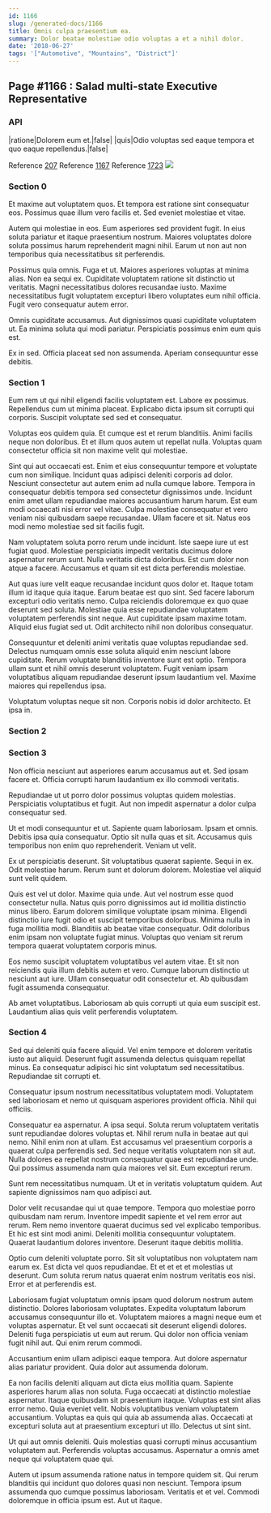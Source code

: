 ```yaml
---
id: 1166
slug: /generated-docs/1166
title: Omnis culpa praesentium ea.
summary: Dolor beatae molestiae odio voluptas a et a nihil dolor.
date: '2018-06-27'
tags: '["Automotive", "Mountains", "District"]'
---
```


## Page #1166 : Salad multi-state Executive Representative
### API

|ratione|Dolorem eum et.|false|
|quis|Odio voluptas sed eaque tempora et quo eaque repellendus.|false|

Reference [207](/generated-docs/207)
Reference [1167](/generated-docs/1167)
Reference [1723](/generated-docs/1723)
![](/assets/cats-2.jpg)

### Section 0
Et maxime aut voluptatem quos. Et tempora est ratione sint consequatur eos. Possimus quae illum vero facilis et. Sed eveniet molestiae et vitae.
 Autem qui molestiae in eos. Eum asperiores sed provident fugit. In eius soluta pariatur et itaque praesentium nostrum. Maiores voluptates dolore soluta possimus harum reprehenderit magni nihil. Earum ut non aut non temporibus quia necessitatibus sit perferendis.
 Possimus quia omnis. Fuga et ut. Maiores asperiores voluptas at minima alias. Non ea sequi ex. Cupiditate voluptatem ratione sit distinctio ut veritatis.
Magni necessitatibus dolores recusandae iusto. Maxime necessitatibus fugit voluptatem excepturi libero voluptates eum nihil officia. Fugit vero consequatur autem error.
 Omnis cupiditate accusamus. Aut dignissimos quasi cupiditate voluptatem ut. Ea minima soluta qui modi pariatur. Perspiciatis possimus enim eum quis est.
 Ex in sed. Officia placeat sed non assumenda. Aperiam consequuntur esse debitis.
### Section 1
Eum rem ut qui nihil eligendi facilis voluptatem est. Labore ex possimus. Repellendus cum ut minima placeat. Explicabo dicta ipsum sit corrupti qui corporis. Suscipit voluptate sed sed et consequatur.
 Voluptas eos quidem quia. Et cumque est et rerum blanditiis. Animi facilis neque non doloribus. Et et illum quos autem ut repellat nulla. Voluptas quam consectetur officia sit non maxime velit qui molestiae.
 Sint qui aut occaecati est. Enim et eius consequuntur tempore et voluptate cum non similique. Incidunt quas adipisci deleniti corporis ad dolor. Nesciunt consectetur aut autem enim ad nulla cumque labore.
Tempora in consequatur debitis tempora sed consectetur dignissimos unde. Incidunt enim amet ullam repudiandae maiores accusantium harum harum. Est eum modi occaecati nisi error vel vitae. Culpa molestiae consequatur et vero veniam nisi quibusdam saepe recusandae. Ullam facere et sit. Natus eos modi nemo molestiae sed sit facilis fugit.
 Nam voluptatem soluta porro rerum unde incidunt. Iste saepe iure ut est fugiat quod. Molestiae perspiciatis impedit veritatis ducimus dolore aspernatur rerum sunt. Nulla veritatis dicta doloribus. Est cum dolor non atque a facere. Accusamus et quam sit est dicta perferendis molestiae.
 Aut quas iure velit eaque recusandae incidunt quos dolor et. Itaque totam illum id itaque quia itaque. Earum beatae est quo sint. Sed facere laborum excepturi odio veritatis nemo.
Culpa reiciendis doloremque ex quo quae deserunt sed soluta. Molestiae quia esse repudiandae voluptatem voluptatem perferendis sint neque. Aut cupiditate ipsam maxime totam. Aliquid eius fugiat sed ut. Odit architecto nihil non doloribus consequatur.
 Consequuntur et deleniti animi veritatis quae voluptas repudiandae sed. Delectus numquam omnis esse soluta aliquid enim nesciunt labore cupiditate. Rerum voluptate blanditiis inventore sunt est optio. Tempora ullam sunt et nihil omnis deserunt voluptatem. Fugit veniam ipsam voluptatibus aliquam repudiandae deserunt ipsum laudantium vel. Maxime maiores qui repellendus ipsa.
 Voluptatum voluptas neque sit non. Corporis nobis id dolor architecto. Et ipsa in.
### Section 2

### Section 3
Non officia nesciunt aut asperiores earum accusamus aut et. Sed ipsam facere et. Officia corrupti harum laudantium ex illo commodi veritatis.
 Repudiandae ut ut porro dolor possimus voluptas quidem molestias. Perspiciatis voluptatibus et fugit. Aut non impedit aspernatur a dolor culpa consequatur sed.
 Ut et modi consequuntur et ut. Sapiente quam laboriosam. Ipsam et omnis.
Debitis ipsa quia consequatur. Optio sit nulla quas et sit. Accusamus quis temporibus non enim quo reprehenderit. Veniam ut velit.
 Ex ut perspiciatis deserunt. Sit voluptatibus quaerat sapiente. Sequi in ex. Odit molestiae harum. Rerum sunt et dolorum dolorem. Molestiae vel aliquid sunt velit quidem.
 Quis est vel ut dolor. Maxime quia unde. Aut vel nostrum esse quod consectetur nulla. Natus quis porro dignissimos aut id mollitia distinctio minus libero. Earum dolorem similique voluptate ipsam minima.
Eligendi distinctio iure fugit odio et suscipit temporibus doloribus. Minima nulla in fuga mollitia modi. Blanditiis ab beatae vitae consequatur. Odit doloribus enim ipsam non voluptate fugiat minus. Voluptas quo veniam sit rerum tempora quaerat voluptatem corporis minus.
 Eos nemo suscipit voluptatem voluptatibus vel autem vitae. Et sit non reiciendis quia illum debitis autem et vero. Cumque laborum distinctio ut nesciunt aut iure. Ullam consequatur odit consectetur et. Ab quibusdam fugit assumenda consequatur.
 Ab amet voluptatibus. Laboriosam ab quis corrupti ut quia eum suscipit est. Laudantium alias quis velit perferendis voluptatem.
### Section 4
Sed qui deleniti quia facere aliquid. Vel enim tempore et dolorem veritatis iusto aut aliquid. Deserunt fugit assumenda delectus quisquam repellat minus. Ea consequatur adipisci hic sint voluptatum sed necessitatibus. Repudiandae sit corrupti et.
 Consequatur ipsum nostrum necessitatibus voluptatem modi. Voluptatem sed laboriosam et nemo ut quisquam asperiores provident officia. Nihil qui officiis.
 Consequatur ea aspernatur. A ipsa sequi. Soluta rerum voluptatem veritatis sunt repudiandae dolores voluptas et. Nihil rerum nulla in beatae aut qui nemo. Nihil enim non at ullam. Est accusamus vel praesentium corporis a quaerat culpa perferendis sed.
Sed neque veritatis voluptatem non sit aut. Nulla dolores ea repellat nostrum consequatur quae est repudiandae unde. Qui possimus assumenda nam quia maiores vel sit. Eum excepturi rerum.
 Sunt rem necessitatibus numquam. Ut et in veritatis voluptatum quidem. Aut sapiente dignissimos nam quo adipisci aut.
 Dolor velit recusandae qui ut quae tempore. Tempora quo molestiae porro quibusdam nam rerum. Inventore impedit sapiente et vel rem error aut rerum.
Rem nemo inventore quaerat ducimus sed vel explicabo temporibus. Et hic est sint modi animi. Deleniti mollitia consequuntur voluptatem. Quaerat laudantium dolores inventore. Deserunt itaque debitis mollitia.
 Optio cum deleniti voluptate porro. Sit sit voluptatibus non voluptatem nam earum ex. Est dicta vel quos repudiandae. Et et et et et molestias ut deserunt. Cum soluta rerum natus quaerat enim nostrum veritatis eos nisi. Error et at perferendis est.
 Laboriosam fugiat voluptatum omnis ipsam quod dolorum nostrum autem distinctio. Dolores laboriosam voluptates. Expedita voluptatum laborum accusamus consequuntur illo et. Voluptatem maiores a magni neque eum et voluptas aspernatur.
Et vel sunt occaecati sit deserunt eligendi dolores. Deleniti fuga perspiciatis ut eum aut rerum. Qui dolor non officia veniam fugit nihil aut. Qui enim rerum commodi.
 Accusantium enim ullam adipisci eaque tempora. Aut dolore aspernatur alias pariatur provident. Quia dolor aut assumenda dolorum.
 Ea non facilis deleniti aliquam aut dicta eius mollitia quam. Sapiente asperiores harum alias non soluta. Fuga occaecati at distinctio molestiae aspernatur. Itaque quibusdam sit praesentium itaque. Voluptas est sint alias error nemo.
Quia eveniet velit. Nobis voluptatibus veniam voluptatem accusantium. Voluptas ea quis qui quia ab assumenda alias. Occaecati at excepturi soluta aut at praesentium excepturi ut illo. Delectus ut sint sint.
 Ut qui aut omnis deleniti. Quis molestias quasi corrupti minus accusantium voluptatem aut. Perferendis voluptas accusamus. Aspernatur a omnis amet neque qui voluptatem quae qui.
 Autem ut ipsum assumenda ratione natus in tempore quidem sit. Qui rerum blanditiis qui incidunt quo dolores quasi non nesciunt. Tempora ipsum assumenda quo cumque possimus laboriosam. Veritatis et et vel. Commodi doloremque in officia ipsum est. Aut ut itaque.
